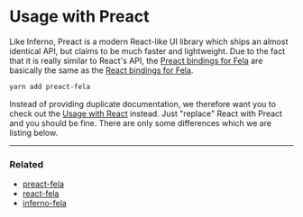 # Usage with Preact

Like Inferno, Preact is a modern React-like UI library which ships an almost identical API, but claims to be much faster and lightweight.
Due to the fact that it is really similar to React's API, the [Preact bindings for Fela](https://github.com/robinweser/preact-fela) are basically the same as the [React bindings for Fela](https://github.com/robinweser/fela/tree/master/packages/react-fela).

```bash
yarn add preact-fela
```

Instead of providing duplicate documentation, we therefore want you to check out the [Usage with React](UsageWithReact.md) instead. Just "replace" React with Preact and you should be fine. There are only some differences which we are listing below.

---

### Related

- [preact-fela](https://github.com/robinweser/fela/tree/master/packages/preact-fela)
- [react-fela](https://github.com/robinweser/fela/tree/master/packages/react-fela)
- [inferno-fela](https://github.com/robinweser/fela/tree/master/packages/inferno-fela)
